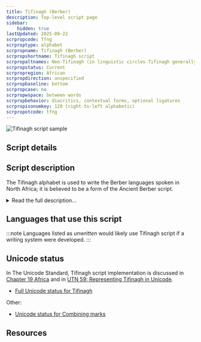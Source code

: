 ```yaml
---
title: Tifinagh (Berber)
description: Top-level script page
sidebar:
    hidden: true
lastUpdated: 2025-09-22
scrpropcode: Tfng
scrproptype: alphabet
scrpropname: Tifinagh (Berber)
scrpropshortname: Tifinagh script
scrpropaltnames: Neo-Tifinagh (in linguistic circles Tifinagh generally refers to the old Berber abjad)
scrpropstatus: Current
scrpropregion: African
scrpropdirection: unspecified
scrpropbaseline: bottom
scrpropcase: no
scrpropwspace: between words
scrpropbehavior: diacritics, contextual forms, optional ligatures
scrpropisonumkey: 120 (right-to-left alphabetic)
scrpropotcode: tfng
---
```



![Tifinagh script sample](../images/tfng-sample.png "Tifinagh carving, used with permission of Tim Brookes.")

## Script details

<ScriptDetails />

## Script description

The Tifinagh alphabet is used to write the Berber languages spoken in North Africa; it is believed to be a form of the Ancient Berber script.

<details>
<summary>Read the full description...</summary>It is widely used by the Tuareg, the principal inhabitants of the Saharan interior.

There are many regional variations of the script; the standardised version proposed by the Institut Royal de la Culture Amazighe (IRCAM) consists of 33 symbols. This character set does not represent the full phonemic inventory of any particular language, but was proposed with a view to progressively unifying regional phonological variations in the orthography. Consonant [gemination](/reference/glossary#gemination) is represented by writing the letter twice. Traditionally, vowels are only written word-finally, although in some areas Arabic diacritics are adopted to represent word-internal vowels. Some Tuareg orthographies use diacritics from the "Combining Diacritics" Unicode block. Some texts also employ a number of conjunct forms in order to differentiate between words which would otherwise be ambiguous due to the vowels being unwritten. Historically, the script has been written in any direction, horizontally or vertically, although today it tends to be written by the Tuaregs horizontally from right to left, and by the Berbers from left to right. Words are separated by spaces and Latin punctuation is generally used, although in some areas a _tazarast_ symbol is used for phrase and sentence breaks.

The Tifinagh script as regulated by IRCAM has officially been the only writing system for transcribing the Tamazight language in Morocco since 2003. The script also remains widely used in Algeria, Mali and Niger; however, it is generally used alongside the Latin or Arabic alphabets. Public use of the script was banned in Libya under Colonel Gaddafi's regime, but the interim government, the National Transitional Council, appears to be more open to it.

Tifinagh is also sometimes known by the name of the language or the people using it, for example Tuareg or Berber. It is also referred to as Neo-Tifinagh to distinguish it from the old Berber abjad, Tifinagh.
</details>

## Languages that use this script

:::note
Languages listed as _unwritten_ would likely use Tifinagh script if a writing system were developed. 
:::

<WsList script='Tfng' wsMax='5' />

## Unicode status

In The Unicode Standard, Tifinagh script implementation is discussed in [Chapter 19 Africa](https://www.unicode.org/versions/latest/core-spec/chapter-19/#G43184) and in [UTN 59: Representing Tifinagh in Unicode](https://www.unicode.org/notes/tn59/).

- [Full Unicode status for Tifinagh](/scrlang/unicode/tfng-unicode)


Other:

- [Unicode status for Combining marks](/scrlang/unicode/x-comb-marks-unicode)


## Resources

<ScriptResources detailSummary='seemore' />

